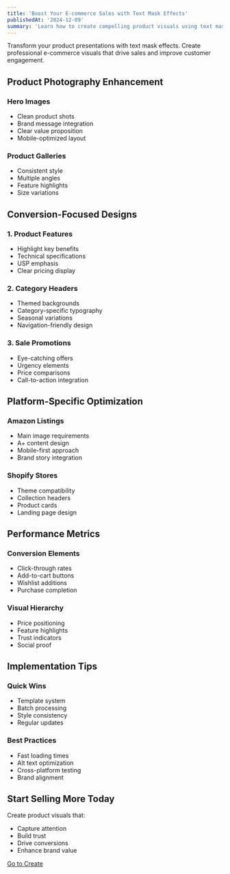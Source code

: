 ```yaml
---
title: 'Boost Your E-commerce Sales with Text Mask Effects'
publishedAt: '2024-12-09'
summary: 'Learn how to create compelling product visuals using text mask effects to increase conversion rates and enhance your online store presence.'
---
```


Transform your product presentations with text mask effects. Create professional e-commerce visuals that drive sales and improve customer engagement.

## Product Photography Enhancement

### Hero Images
- Clean product shots
- Brand message integration
- Clear value proposition
- Mobile-optimized layout

### Product Galleries
- Consistent style
- Multiple angles
- Feature highlights
- Size variations

## Conversion-Focused Designs

### 1. Product Features
- Highlight key benefits
- Technical specifications
- USP emphasis
- Clear pricing display

### 2. Category Headers
- Themed backgrounds
- Category-specific typography
- Seasonal variations
- Navigation-friendly design

### 3. Sale Promotions
- Eye-catching offers
- Urgency elements
- Price comparisons
- Call-to-action integration

## Platform-Specific Optimization

### Amazon Listings
- Main image requirements
- A+ content design
- Mobile-first approach
- Brand story integration

### Shopify Stores
- Theme compatibility
- Collection headers
- Product cards
- Landing page design

## Performance Metrics

### Conversion Elements
- Click-through rates
- Add-to-cart buttons
- Wishlist additions
- Purchase completion

### Visual Hierarchy
- Price positioning
- Feature highlights
- Trust indicators
- Social proof

## Implementation Tips

### Quick Wins
- Template system
- Batch processing
- Style consistency
- Regular updates

### Best Practices
- Fast loading times
- Alt text optimization
- Cross-platform testing
- Brand alignment

## Start Selling More Today

Create product visuals that:
- Capture attention
- Build trust
- Drive conversions
- Enhance brand value


<div className="mt-8 text-center">
  <a 
    href="/app" 
    className="px-8 py-3 text-white bg-blue-600 rounded-full hover:bg-blue-700 transition-colors"
  >
    Go to Create
  </a>
</div> 